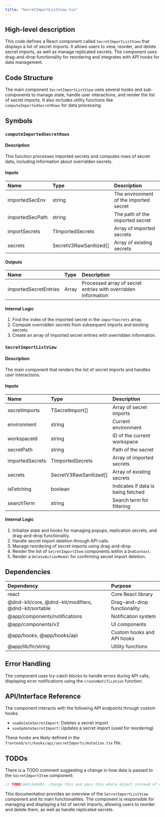 ```yaml
---
title: "SecretImportListView.tsx"
---
```


## High-level description
This code defines a React component called `SecretImportListView` that displays a list of secret imports. It allows users to view, reorder, and delete secret imports, as well as manage replicated secrets. The component uses drag-and-drop functionality for reordering and integrates with API hooks for data management.

## Code Structure
The main component `SecretImportListView` uses several hooks and sub-components to manage state, handle user interactions, and render the list of secret imports. It also includes utility functions like `computeImportedSecretRows` for data processing.

## Symbols

### `computeImportedSecretRows`
#### Description
This function processes imported secrets and computes rows of secret data, including information about overridden secrets.

#### Inputs
| Name | Type | Description |
|:-----|:-----|:------------|
| importedSecEnv | string | The environment of the imported secret |
| importedSecPath | string | The path of the imported secret |
| importSecrets | TImportedSecrets | Array of imported secrets |
| secrets | SecretV3RawSanitized[] | Array of existing secrets |

#### Outputs
| Name | Type | Description |
|:-----|:-----|:------------|
| importedSecretEntries | Array | Processed array of secret entries with overridden information |

#### Internal Logic
1. Find the index of the imported secret in the `importSecrets` array.
2. Compute overridden secrets from subsequent imports and existing secrets.
3. Create an array of imported secret entries with overridden information.

### `SecretImportListView`
#### Description
The main component that renders the list of secret imports and handles user interactions.

#### Inputs
| Name | Type | Description |
|:-----|:-----|:------------|
| secretImports | TSecretImport[] | Array of secret imports |
| environment | string | Current environment |
| workspaceId | string | ID of the current workspace |
| secretPath | string | Path of the secret |
| importedSecrets | TImportedSecrets | Array of imported secrets |
| secrets | SecretV3RawSanitized[] | Array of existing secrets |
| isFetching | boolean | Indicates if data is being fetched |
| searchTerm | string | Search term for filtering |

#### Internal Logic
1. Initialize state and hooks for managing popups, replication secrets, and drag-and-drop functionality.
2. Handle secret import deletion through API calls.
3. Manage reordering of secret imports using drag-and-drop.
4. Render the list of `SecretImportItem` components within a `DndContext`.
5. Render a `DeleteActionModal` for confirming secret import deletion.

## Dependencies
| Dependency | Purpose |
|:-----------|:--------|
| react | Core React library |
| @dnd-kit/core, @dnd-kit/modifiers, @dnd-kit/sortable | Drag-and-drop functionality |
| @app/components/notifications | Notification system |
| @app/components/v2 | UI components |
| @app/hooks, @app/hooks/api | Custom hooks and API hooks |
| @app/lib/fn/string | Utility functions |

## Error Handling
The component uses try-catch blocks to handle errors during API calls, displaying error notifications using the `createNotification` function.

## API/Interface Reference
The component interacts with the following API endpoints through custom hooks:
- `useDeleteSecretImport`: Deletes a secret import
- `useUpdateSecretImport`: Updates a secret import (used for reordering)

These hooks are likely defined in the `frontend/src/hooks/api/secretImports/mutation.tsx` file.

## TODOs
There is a TODO comment suggesting a change in how data is passed to the `SecretImportItem` component:
```typescript
// TODO(akhilmhdh): change this and pass this whole object instead of one by one
```

This documentation provides an overview of the `SecretImportListView` component and its main functionalities. The component is responsible for managing and displaying a list of secret imports, allowing users to reorder and delete them, as well as handle replicated secrets.
